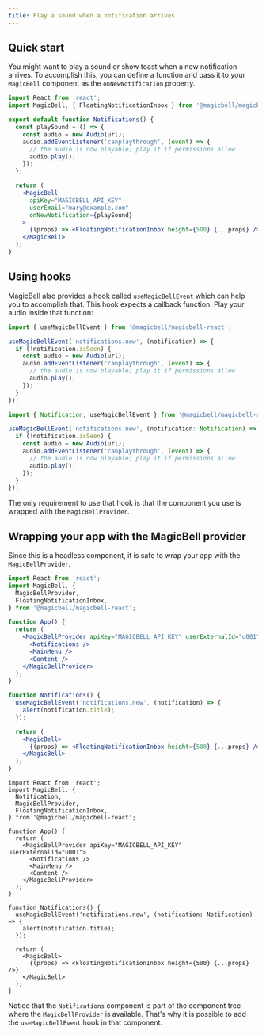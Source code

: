```yaml
---
title: Play a sound when a notification arrives
---
```


## Quick start

You might want to play a sound or show toast when a new notification arrives. To accomplish this, you can define a function and pass it to your `MagicBell` component as the `onNewNotification` property.

```jsx title=React
import React from 'react';
import MagicBell, { FloatingNotificationInbox } from '@magicbell/magicbell-react';

export default function Notifications() {
  const playSound = () => {
    const audio = new Audio(url);
    audio.addEventListener('canplaythrough', (event) => {
      // the audio is now playable; play it if permissions allow
      audio.play();
    });
  };

  return (
    <MagicBell
      apiKey="MAGICBELL_API_KEY"
      userEmail="mary@example.com"
      onNewNotification={playSound}
    >
      {(props) => <FloatingNotificationInbox height={500} {...props} />}
    </MagicBell>
  );
}
```

## Using hooks

MagicBell also provides a hook called `useMagicBellEvent` which can help you to accomplish that. This hook expects a callback function. Play your audio inside that function:

<Tabs>

```javascript title=JAVASCRIPT hideHeader noTopBorderRadius
import { useMagicBellEvent } from '@magicbell/magicbell-react';

useMagicBellEvent('notifications.new', (notification) => {
  if (!notification.isSeen) {
    const audio = new Audio(url);
    audio.addEventListener('canplaythrough', (event) => {
      // the audio is now playable; play it if permissions allow
      audio.play();
    });
  }
});
```

```ts title=TYPESCRIPT hideHeader noTopBorderRadius
import { Notification, useMagicBellEvent } from '@magicbell/magicbell-react';

useMagicBellEvent('notifications.new', (notification: Notification) => {
  if (!notification.isSeen) {
    const audio = new Audio(url);
    audio.addEventListener('canplaythrough', (event) => {
      // the audio is now playable; play it if permissions allow
      audio.play();
    });
  }
});
```

</Tabs>

The only requirement to use that hook is that the component you use is wrapped with the `MagicBellProvider`.

## Wrapping your app with the MagicBell provider

Since this is a headless component, it is safe to wrap your app with the `MagicBellProvider`.

<Tabs>

```jsx title=REACT hideHeader noTopBorderRadius
import React from 'react';
import MagicBell, {
  MagicBellProvider,
  FloatingNotificationInbox,
} from '@magicbell/magicbell-react';

function App() {
  return (
    <MagicBellProvider apiKey="MAGICBELL_API_KEY" userExternalId="u001">
      <Notifications />
      <MainMenu />
      <Content />
    </MagicBellProvider>
  );
}

function Notifications() {
  useMagicBellEvent('notifications.new', (notification) => {
    alert(notification.title);
  });

  return (
    <MagicBell>
      {(props) => <FloatingNotificationInbox height={500} {...props} />}
    </MagicBell>
  );
}
```

```tsx title=TYPESCRIPT hideHeader noTopBorderRadius
import React from 'react';
import MagicBell, {
  Notification,
  MagicBellProvider,
  FloatingNotificationInbox,
} from '@magicbell/magicbell-react';

function App() {
  return (
    <MagicBellProvider apiKey="MAGICBELL_API_KEY" userExternalId="u001">
      <Notifications />
      <MainMenu />
      <Content />
    </MagicBellProvider>
  );
}

function Notifications() {
  useMagicBellEvent('notifications.new', (notification: Notification) => {
    alert(notification.title);
  });

  return (
    <MagicBell>
      {(props) => <FloatingNotificationInbox height={500} {...props} />}
    </MagicBell>
  );
}
```

</Tabs>

Notice that the `Notifications` component is part of the component tree where the `MagicBellProvider` is available. That's why it is possible to add the `useMagicBellEvent` hook in that component.
